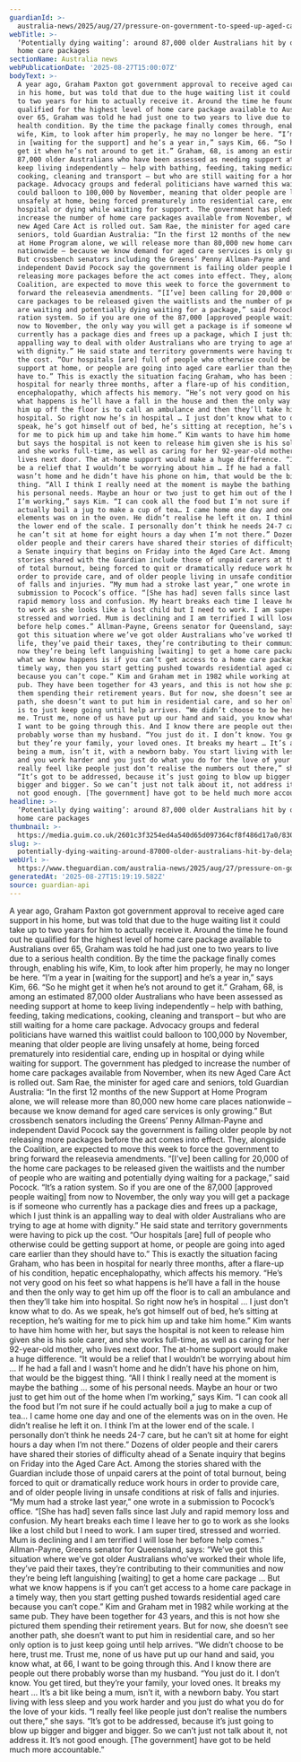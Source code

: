 ```yaml
---
guardianId: >-
  australia-news/2025/aug/27/pressure-on-government-to-speed-up-aged-care-home-support-as-waitlist-balloons
webTitle: >-
  ‘Potentially dying waiting’: around 87,000 older Australians hit by delays to
  home care packages
sectionName: Australia news
webPublicationDate: '2025-08-27T15:00:07Z'
bodyText: >-
  A year ago, Graham Paxton got government approval to receive aged care support
  in his home, but was told that due to the huge waiting list it could take up
  to two years for him to actually receive it. Around the time he found out he
  qualified for the highest level of home care package available to Australians
  over 65, Graham was told he had just one to two years to live due to a serious
  health condition. By the time the package finally comes through, enabling his
  wife, Kim, to look after him properly, he may no longer be here. “I’m a year
  in [waiting for the support] and he’s a year in,” says Kim, 66. “So he might
  get it when he’s not around to get it.” Graham, 68, is among an estimated
  87,000 older Australians who have been assessed as needing support at home to
  keep living independently – help with bathing, feeding, taking medications,
  cooking, cleaning and transport – but who are still waiting for a home care
  package. Advocacy groups and federal politicians have warned this waitlist
  could balloon to 100,000 by November, meaning that older people are living
  unsafely at home, being forced prematurely into residential care, ending up in
  hospital or dying while waiting for support. The government has pledged to
  increase the number of home care packages available from November, when its
  new Aged Care Act is rolled out. Sam Rae, the minister for aged care and
  seniors, told Guardian Australia: “In the first 12 months of the new Support
  at Home Program alone, we will release more than 80,000 new home care places
  nationwide – because we know demand for aged care services is only growing.”
  But crossbench senators including the Greens’ Penny Allman-Payne and
  independent David Pocock say the government is failing older people by not
  releasing more packages before the act comes into effect. They, alongside the
  Coalition, are expected to move this week to force the government to bring
  forward the releasevia amendments. “[I’ve] been calling for 20,000 of the home
  care packages to be released given the waitlists and the number of people who
  are waiting and potentially dying waiting for a package,” said Pocock. “It’s a
  ration system. So if you are one of the 87,000 [approved people waiting] from
  now to November, the only way you will get a package is if someone who
  currently has a package dies and frees up a package, which I just think is an
  appalling way to deal with older Australians who are trying to age at home
  with dignity.” He said state and territory governments were having to pick up
  the cost. “Our hospitals [are] full of people who otherwise could be getting
  support at home, or people are going into aged care earlier than they should
  have to.” This is exactly the situation facing Graham, who has been in
  hospital for nearly three months, after a flare-up of his condition, hepatic
  encephalopathy, which affects his memory. “He’s not very good on his feet so
  what happens is he’ll have a fall in the house and then the only way to get
  him up off the floor is to call an ambulance and then they’ll take him into
  hospital. So right now he’s in hospital … I just don’t know what to do. As we
  speak, he’s got himself out of bed, he’s sitting at reception, he’s waiting
  for me to pick him up and take him home.” Kim wants to have him home with her,
  but says the hospital is not keen to release him given she is his sole carer,
  and she works full-time, as well as caring for her 92-year-old mother, who
  lives next door. The at-home support would make a huge difference. “It would
  be a relief that I wouldn’t be worrying about him … If he had a fall and I
  wasn’t home and he didn’t have his phone on him, that would be the biggest
  thing. “All I think I really need at the moment is maybe the bathing … some of
  his personal needs. Maybe an hour or two just to get him out of the home when
  I’m working,” says Kim. “I can cook all the food but I’m not sure if he could
  actually boil a jug to make a cup of tea… I came home one day and one of the
  elements was on in the oven. He didn’t realise he left it on. I think I’m at
  the lower end of the scale. I personally don’t think he needs 24-7 care, but
  he can’t sit at home for eight hours a day when I’m not there.” Dozens of
  older people and their carers have shared their stories of difficulty ahead of
  a Senate inquiry that begins on Friday into the Aged Care Act. Among the
  stories shared with the Guardian include those of unpaid carers at the point
  of total burnout, being forced to quit or dramatically reduce work hours in
  order to provide care, and of older people living in unsafe conditions at risk
  of falls and injuries. “My mum had a stroke last year,” one wrote in a
  submission to Pocock’s office. “[She has had] seven falls since last July and
  rapid memory loss and confusion. My heart breaks each time I leave her to go
  to work as she looks like a lost child but I need to work. I am super tired,
  stressed and worried. Mum is declining and I am terrified I will lose her
  before help comes.” Allman-Payne, Greens senator for Queensland, says: “We’ve
  got this situation where we’ve got older Australians who’ve worked their whole
  life, they’ve paid their taxes, they’re contributing to their communities and
  now they’re being left languishing [waiting] to get a home care package … But
  what we know happens is if you can’t get access to a home care package in a
  timely way, then you start getting pushed towards residential aged care
  because you can’t cope.” Kim and Graham met in 1982 while working at the same
  pub. They have been together for 43 years, and this is not how she pictured
  them spending their retirement years. But for now, she doesn’t see another
  path, she doesn’t want to put him in residential care, and so her only option
  is to just keep going until help arrives. “We didn’t choose to be here, trust
  me. Trust me, none of us have put up our hand and said, you know what, at 66,
  I want to be going through this. And I know there are people out there
  probably worse than my husband. “You just do it. I don’t know. You get tired,
  but they’re your family, your loved ones. It breaks my heart … It’s a bit like
  being a mum, isn’t it, with a newborn baby. You start living with less sleep
  and you work harder and you just do what you do for the love of your kids. “I
  really feel like people just don’t realise the numbers out there,” she says.
  “It’s got to be addressed, because it’s just going to blow up bigger and
  bigger and bigger. So we can’t just not talk about it, not address it. It’s
  not good enough. [The government] have got to be held much more accountable.”
headline: >-
  ‘Potentially dying waiting’: around 87,000 older Australians hit by delays to
  home care packages
thumbnail: >-
  https://media.guim.co.uk/2601c3f3254ed4a540d65d097364cf8f486d17a0/830_301_2576_2061/500.jpg
slug: >-
  potentially-dying-waiting-around-87000-older-australians-hit-by-delays-to-home-care-packages
webUrl: >-
  https://www.theguardian.com/australia-news/2025/aug/27/pressure-on-government-to-speed-up-aged-care-home-support-as-waitlist-balloons
generatedAt: '2025-08-27T15:19:19.582Z'
source: guardian-api
---
```

A year ago, Graham Paxton got government approval to receive aged care support in his home, but was told that due to the huge waiting list it could take up to two years for him to actually receive it. Around the time he found out he qualified for the highest level of home care package available to Australians over 65, Graham was told he had just one to two years to live due to a serious health condition. By the time the package finally comes through, enabling his wife, Kim, to look after him properly, he may no longer be here. “I’m a year in [waiting for the support] and he’s a year in,” says Kim, 66. “So he might get it when he’s not around to get it.” Graham, 68, is among an estimated 87,000 older Australians who have been assessed as needing support at home to keep living independently – help with bathing, feeding, taking medications, cooking, cleaning and transport – but who are still waiting for a home care package. Advocacy groups and federal politicians have warned this waitlist could balloon to 100,000 by November, meaning that older people are living unsafely at home, being forced prematurely into residential care, ending up in hospital or dying while waiting for support. The government has pledged to increase the number of home care packages available from November, when its new Aged Care Act is rolled out. Sam Rae, the minister for aged care and seniors, told Guardian Australia: “In the first 12 months of the new Support at Home Program alone, we will release more than 80,000 new home care places nationwide – because we know demand for aged care services is only growing.” But crossbench senators including the Greens’ Penny Allman-Payne and independent David Pocock say the government is failing older people by not releasing more packages before the act comes into effect. They, alongside the Coalition, are expected to move this week to force the government to bring forward the releasevia amendments. “[I’ve] been calling for 20,000 of the home care packages to be released given the waitlists and the number of people who are waiting and potentially dying waiting for a package,” said Pocock. “It’s a ration system. So if you are one of the 87,000 [approved people waiting] from now to November, the only way you will get a package is if someone who currently has a package dies and frees up a package, which I just think is an appalling way to deal with older Australians who are trying to age at home with dignity.” He said state and territory governments were having to pick up the cost. “Our hospitals [are] full of people who otherwise could be getting support at home, or people are going into aged care earlier than they should have to.” This is exactly the situation facing Graham, who has been in hospital for nearly three months, after a flare-up of his condition, hepatic encephalopathy, which affects his memory. “He’s not very good on his feet so what happens is he’ll have a fall in the house and then the only way to get him up off the floor is to call an ambulance and then they’ll take him into hospital. So right now he’s in hospital … I just don’t know what to do. As we speak, he’s got himself out of bed, he’s sitting at reception, he’s waiting for me to pick him up and take him home.” Kim wants to have him home with her, but says the hospital is not keen to release him given she is his sole carer, and she works full-time, as well as caring for her 92-year-old mother, who lives next door. The at-home support would make a huge difference. “It would be a relief that I wouldn’t be worrying about him … If he had a fall and I wasn’t home and he didn’t have his phone on him, that would be the biggest thing. “All I think I really need at the moment is maybe the bathing … some of his personal needs. Maybe an hour or two just to get him out of the home when I’m working,” says Kim. “I can cook all the food but I’m not sure if he could actually boil a jug to make a cup of tea… I came home one day and one of the elements was on in the oven. He didn’t realise he left it on. I think I’m at the lower end of the scale. I personally don’t think he needs 24-7 care, but he can’t sit at home for eight hours a day when I’m not there.” Dozens of older people and their carers have shared their stories of difficulty ahead of a Senate inquiry that begins on Friday into the Aged Care Act. Among the stories shared with the Guardian include those of unpaid carers at the point of total burnout, being forced to quit or dramatically reduce work hours in order to provide care, and of older people living in unsafe conditions at risk of falls and injuries. “My mum had a stroke last year,” one wrote in a submission to Pocock’s office. “[She has had] seven falls since last July and rapid memory loss and confusion. My heart breaks each time I leave her to go to work as she looks like a lost child but I need to work. I am super tired, stressed and worried. Mum is declining and I am terrified I will lose her before help comes.” Allman-Payne, Greens senator for Queensland, says: “We’ve got this situation where we’ve got older Australians who’ve worked their whole life, they’ve paid their taxes, they’re contributing to their communities and now they’re being left languishing [waiting] to get a home care package … But what we know happens is if you can’t get access to a home care package in a timely way, then you start getting pushed towards residential aged care because you can’t cope.” Kim and Graham met in 1982 while working at the same pub. They have been together for 43 years, and this is not how she pictured them spending their retirement years. But for now, she doesn’t see another path, she doesn’t want to put him in residential care, and so her only option is to just keep going until help arrives. “We didn’t choose to be here, trust me. Trust me, none of us have put up our hand and said, you know what, at 66, I want to be going through this. And I know there are people out there probably worse than my husband. “You just do it. I don’t know. You get tired, but they’re your family, your loved ones. It breaks my heart … It’s a bit like being a mum, isn’t it, with a newborn baby. You start living with less sleep and you work harder and you just do what you do for the love of your kids. “I really feel like people just don’t realise the numbers out there,” she says. “It’s got to be addressed, because it’s just going to blow up bigger and bigger and bigger. So we can’t just not talk about it, not address it. It’s not good enough. [The government] have got to be held much more accountable.”
